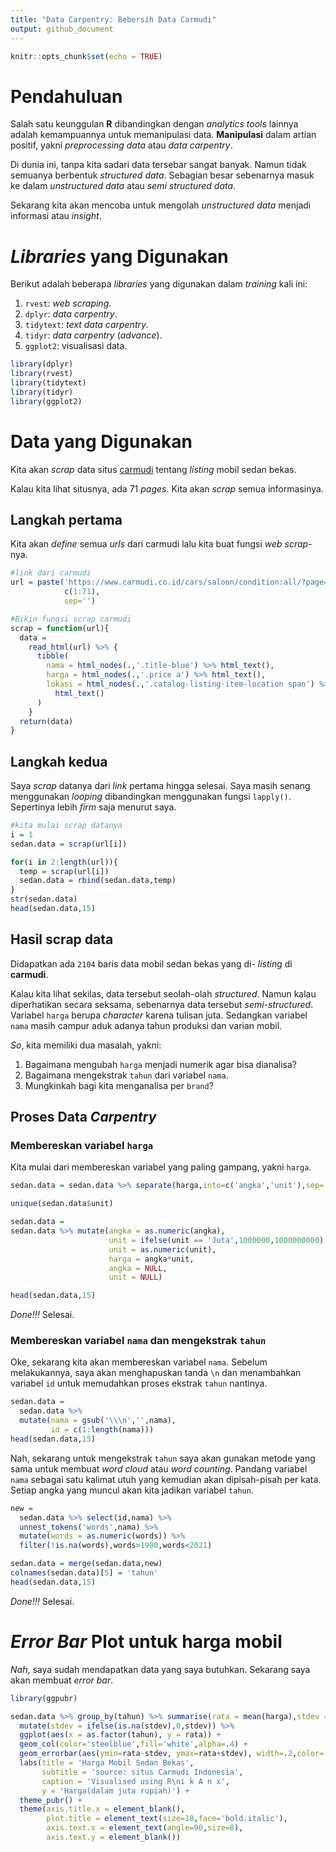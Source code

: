 ```yaml
---
title: "Data Carpentry: Bebersih Data Carmudi"
output: github_document
---
```


```r
knitr::opts_chunk$set(echo = TRUE)
```

# Pendahuluan

Salah satu keunggulan __R__ dibandingkan dengan _analytics tools_ lainnya adalah kemampuannya untuk memanipulasi data. __Manipulasi__ dalam artian positif, yakni _preprocessing data_ atau _data carpentry_.

Di dunia ini, tanpa kita sadari data tersebar sangat banyak. Namun tidak semuanya berbentuk _structured data_. Sebagian besar sebenarnya masuk ke dalam _unstructured data_ atau _semi structured data_.

Sekarang kita akan mencoba untuk mengolah _unstructured data_ menjadi informasi atau _insight_.

# _Libraries_ yang Digunakan

Berikut adalah beberapa _libraries_ yang digunakan dalam _training_ kali ini:

1. `rvest`: _web scraping_.
2. `dplyr`: _data carpentry_.
3. `tidytext`: _text data carpentry_.
4. `tidyr`: _data carpentry_ (_advance_).
5. `ggplot2`: visualisasi data.

```r
library(dplyr)
library(rvest)
library(tidytext)
library(tidyr)
library(ggplot2)
```

# Data yang Digunakan

Kita akan _scrap_ data situs [carmudi](https://www.carmudi.co.id/cars/saloon/condition:all/) tentang _listing_ mobil sedan bekas.

Kalau kita lihat situsnya, ada 71 _pages_. Kita akan _scrap_ semua informasinya.

## Langkah pertama

Kita akan _define_ semua _urls_ dari carmudi lalu kita buat fungsi _web scrap_-nya.

```r
#link dari carmudi
url = paste('https://www.carmudi.co.id/cars/saloon/condition:all/?page=',
            c(1:71),
            sep='')

#Bikin fungsi scrap carmudi
scrap = function(url){
  data = 
    read_html(url) %>% {
      tibble(
        nama = html_nodes(.,'.title-blue') %>% html_text(),
        harga = html_nodes(.,'.price a') %>% html_text(),
        lokasi = html_nodes(.,'.catalog-listing-item-location span') %>%
          html_text()
      )
    }
  return(data)
}
```

## Langkah kedua

Saya _scrap_ datanya dari _link_ pertama hingga selesai. Saya masih senang menggunakan _looping_ dibandingkan menggunakan fungsi `lapply()`. Sepertinya lebih _firm_ saja menurut saya.

```r
#kita mulai scrap datanya
i = 1
sedan.data = scrap(url[i])

for(i in 2:length(url)){
  temp = scrap(url[i])
  sedan.data = rbind(sedan.data,temp)
}
str(sedan.data)
head(sedan.data,15)
```

## Hasil scrap data

Didapatkan ada `2104` baris data mobil sedan bekas yang di- _listing_ di __carmudi__.

Kalau kita lihat sekilas, data tersebut seolah-olah _structured_. Namun kalau diperhatikan secara seksama, sebenarnya data tersebut _semi-structured_. 
Variabel `harga` berupa _character_ karena tulisan juta. Sedangkan variabel `nama` masih campur aduk adanya tahun produksi dan varian mobil.

_So_, kita memiliki dua masalah, yakni:

1. Bagaimana mengubah `harga` menjadi numerik agar bisa dianalisa?
2. Bagaimana mengekstrak `tahun` dari variabel `nama`.
3. Mungkinkah bagi kita menganalisa per `brand`?

## Proses Data _Carpentry_

### Membereskan variabel `harga`

Kita mulai dari membereskan variabel yang paling gampang, yakni `harga`.

```r
sedan.data = sedan.data %>% separate(harga,into=c('angka','unit'),sep=' ')

unique(sedan.data$unit)

sedan.data = 
sedan.data %>% mutate(angka = as.numeric(angka),
                      unit = ifelse(unit == 'Juta',1000000,1000000000),
                      unit = as.numeric(unit),
                      harga = angka*unit,
                      angka = NULL,
                      unit = NULL)

head(sedan.data,15)
```

_Done!!!_ Selesai.

### Membereskan variabel `nama` dan mengekstrak `tahun`

Oke, sekarang kita akan membereskan variabel `nama`. Sebelum melakukannya, saya akan menghapuskan tanda `\n` dan menambahkan variabel `id` untuk memudahkan proses ekstrak `tahun` nantinya.

```r
sedan.data = 
  sedan.data %>% 
  mutate(nama = gsub('\\\n','',nama),
         id = c(1:length(nama))) 
head(sedan.data,15)
```

Nah, sekarang untuk mengekstrak `tahun` saya akan gunakan metode yang sama untuk membuat _word cloud_ atau _word counting_. Pandang variabel `nama` sebagai satu kalimat utuh yang kemudian akan dipisah-pisah per kata. Setiap angka yang muncul akan kita jadikan variabel `tahun`.

```r
new = 
  sedan.data %>% select(id,nama) %>%
  unnest_tokens('words',nama) %>% 
  mutate(words = as.numeric(words)) %>%
  filter(!is.na(words),words>1900,words<2021)

sedan.data = merge(sedan.data,new)
colnames(sedan.data)[5] = 'tahun'
head(sedan.data,15)
```
_Done!!!_ Selesai.

# _Error Bar_ Plot untuk harga mobil

_Nah_, saya sudah mendapatkan data yang saya butuhkan. Sekarang saya akan membuat _error bar_.

```r
library(ggpubr)

sedan.data %>% group_by(tahun) %>% summarise(rata = mean(harga),stdev = sd(harga),n = n()) %>%
  mutate(stdev = ifelse(is.na(stdev),0,stdev)) %>%
  ggplot(aes(x = as.factor(tahun), y = rata)) + 
  geom_col(color='steelblue',fill='white',alpha=.4) +
  geom_errorbar(aes(ymin=rata-stdev, ymax=rata+stdev), width=.2,color='darkgreen') +
  labs(title = 'Harga Mobil Sedan Bekas',
       subtitle = 'source: situs Carmudi Indonesia',
       caption = 'Visualised using R\ni k A n x',
       y = 'Harga(dalam juta rupiah)') +
  theme_pubr() +
  theme(axis.title.x = element_blank(),
        plot.title = element_text(size=18,face='bold.italic'),
        axis.text.x = element_text(angle=90,size=8),
        axis.text.y = element_blank())
```